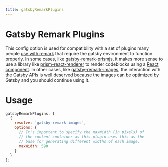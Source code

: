 ```yaml
---
title: gatsbyRemarkPlugins
---
```


# Gatsby Remark Plugins

This config option is used for compatibility with a set of plugins
many people [use with
remark](https://www.gatsbyjs.org/plugins/?=gatsby-remark-) that
require the gatsby environment to function properly. In some cases,
like
[gatsby-remark-prismjs](https://www.gatsbyjs.org/packages/gatsby-remark-prismjs/?=gatsby-remark-),
it makes more sense to use a library like
[prism-react-renderer](https://github.com/FormidableLabs/prism-react-renderer)
to render codeblocks using a [React
component](/api-reference/mdx-provider). In other cases, like
[gatsby-remark-images](https://www.gatsbyjs.org/packages/gatsby-remark-images/?=gatsby-remark-),
the interaction with the Gatsby APIs is well deserved because the
images can be optimized by Gatsby and you should continue using it.

# Usage

```js
gatsbyRemarkPlugins: [
  {
    resolve: `gatsby-remark-images`,
    options: {
      // It's important to specify the maxWidth (in pixels) of
      // the content container as this plugin uses this as the
      // base for generating different widths of each image.
      maxWidth: 590
    }
  }
];
```

